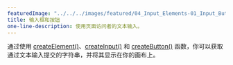 ---
featuredImage: "../../../images/featured/04_Input_Elements-01_Input_Button-thumbnail.png"
title: 输入框和按钮
one-line-description: 使用页面访问者的文本输入。
---

通过使用 <a href="https://p5js.org/reference/#/p5.Element/createElement" target="_blank">createElement()</a>、<a href="https://p5js.org/reference/#/p5/createInput" target="_blank">createInput()</a> 和 <a href="https://p5js.org/reference/#/p5.Element/createButton" target="_blank">createButton()</a> 函数，你可以获取通过文本输入提交的字符串，并将其显示在你的画布上。